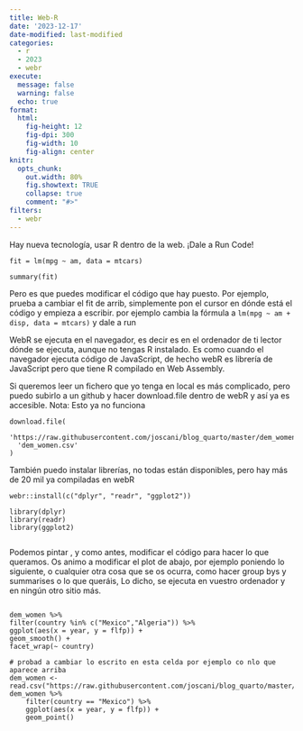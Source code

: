 ```yaml
---
title: Web-R
date: '2023-12-17'
date-modified: last-modified
categories:
  - r
  - 2023
  - webr
execute: 
  message: false
  warning: false
  echo: true
format: 
  html: 
    fig-height: 12
    fig-dpi: 300
    fig-width: 10
    fig-align: center
knitr:
  opts_chunk:
    out.width: 80%
    fig.showtext: TRUE
    collapse: true
    comment: "#>"
filters:
  - webr
---
```


Hay nueva tecnología, usar R dentro de la web. ¡Dale a Run Code!

```webr-r
fit = lm(mpg ~ am, data = mtcars)

summary(fit)
```


Pero es que puedes modificar el código que hay puesto. Por ejemplo, prueba a  cambiar el fit de arrib, simplemente pon el cursor en dónde está el código y empieza a escribir. por ejemplo cambia la fórmula a `lm(mpg ~ am + disp, data = mtcars)` y dale a run


WebR se ejecuta en el navegador, es decir es en el ordenador de ti lector dónde se ejecuta, aunque no tengas R instalado. Es como cuando el navegador ejecuta código de JavaScript, de hecho webR es librería de JavaScript pero que tiene R compilado en Web Assembly.


Si queremos leer un fichero que yo tenga en local es más complicado, pero puedo subirlo a un github y hacer download.file dentro de webR y así ya es accesible. Nota: Esto ya no funciona

```webr-r
download.file(
  'https://raw.githubusercontent.com/joscani/blog_quarto/master/dem_women.csv',
  'dem_women.csv'
)
```


También puedo instalar librerías, no todas están disponibles, pero hay más de 20 mil ya compiladas en webR

```webr-r

webr::install(c("dplyr", "readr", "ggplot2"))

library(dplyr)
library(readr)
library(ggplot2)


```

Podemos pintar , y como antes, modificar el código para hacer lo que queramos. Os animo a modificar el plot de abajo, por ejemplo  poniendo lo siguiente, o cualquier otra cosa que se os ocurra, como hacer group bys y summarises o lo que queráis, Lo dicho, se ejecuta en vuestro ordenador y en ningún otro sitio más. 

```

dem_women %>% 
filter(country %in% c("Mexico","Algeria")) %>% 
ggplot(aes(x = year, y = flfp)) +
geom_smooth() +
facet_wrap(~ country)
```


```webr
# probad a cambiar lo escrito en esta celda por ejemplo co nlo que aparece arriba
dem_women <- read.csv("https://raw.githubusercontent.com/joscani/blog_quarto/master/dem_women.csv")
dem_women %>% 
    filter(country == "Mexico") %>%  
    ggplot(aes(x = year, y = flfp)) + 
    geom_point()

```


